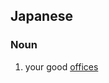 ==Japanese==
{{ja-kanjitab|高|配}}

===Noun===
{{ja-noun|こうはい}}

# {{lb|ja|honorific|sort=こうはい}} your good [[offices]]